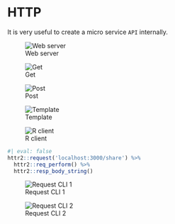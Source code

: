 # HTTP


It is very useful to create a micro service `API` internally.     


![Web server](pic/axum_01.png)


![Get](pic/axum_02.png)


![Post](pic/axum_03.png)


![Template](pic/axum_04.png)


![R client](pic/axum_05.png)


```r
#| eval: false
httr2::request('localhost:3000/share') %>% 
  httr2::req_perform() %>% 
  httr2::resp_body_string()
```


![Request CLI 1](pic/fmp_01.png)


![Request CLI 2](pic/fmp_02.png)






